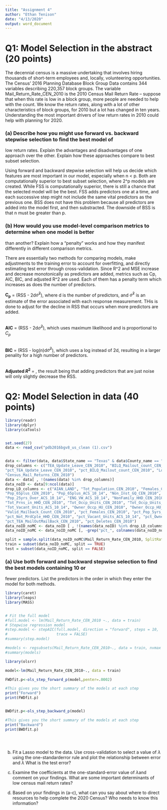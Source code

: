 ```yaml
---
title: "Assignment 4"
author: "Ethan Tenison"
date: "4/13/2020"
output: word_document
---
```





# Q1: Model Selection in the abstract (20 points)
The decennial census is a massive undertaking that involves hiring thousands of short-term employees
and, locally, volunteering opportunities. The Census’ 2016 Planning Database Block Group Data contains
344 variables describing 220,357 block groups. The variable Mail_Return_Rate_CEN_2010 is the 2010
Census Mail Return Rate – suppose that when this rate is low in a block group, more people are needed
to help with the count. We know the return rates, along with a lot of other characteristics of block
groups, for 2010 but a lot has changed in ten years. Understanding the most important drivers of low
return rates in 2010 could help with planning for 2020.
<br />



### (a) Describe how you might use forward vs. backward stepwise selection to find the best model of
low return rates. Explain the advantages and disadvantages of one approach over the other.
Explain how these approaches compare to best subset selection.
<br />



Using forward and backward stepwise selection will help us decide which features are most important in our model, especially when n < p. Both are computationally superior to best subset selection, where 2^p models are created. While FSS is computationally superior, there is still a chance that the selected model  will be the best. FSS adds predictors one at a time, and each successive step might not include the same vital predictors as the previous one. BSS does not have this problem because all predictors are added into the model first, and then substracted. The downside of BSS is that n must be greater than p. 


### (b) How would you use model-level comparison metrics to determine when one model is better
than another? Explain how a “penalty” works and how they manifest differently in different
comparison metrics.
<br />

There are essentially two methods for comparing models, make adjustments to the training error to account for overfitting, and directly estimating test error through cross-validation. 
Since R^2 and MSE increase and decrease monotonically as predictors are added, metrics such as Cp, AIC, BIC, and adjusted R^2 are used. Each of them has a penalty term which increases as does the number of predictors.
<br />

**C~p~** = \frac{1}{n}(RSS - 2d$\hat\sigma^2$), where d is the number of predictors, and $\hat\sigma^2$ is an estimate of the error associated with each response measurement. THis is done to adjust for the decline in RSS that occurs when more predictors are added. 

<br />
**AIC** = \frac{1}{n$\hat\sigma^2$}(RSS - 2d$\hat\sigma^2$), which uses maximum likelihood and is proportional to  *C~p~*

<br />
**BIC** = \frac{1}{n$\hat\sigma^2$}(RSS - log(n)d$\hat\sigma^2$), which uses a log instead of 2d, resulting in a larger penality for a high number of predictors. 


<br />
**Adjusted $R^2$ ** = \frac{\frac{RSS}{n-d-1}}{\frac{TSS}{n-1}}, the result being that adding predictors that are just noise will only slightly decrease the RSS. 


# Q2: Model Selection in data (40 points)

```r
library(readr)
library(dplyr)
library(caTools)


set.seed(27)
data <- read_csv("pdb2016bgv8_us_clean (1).csv")


data <- filter(data, data$State_name == "Texas" & data$County_name == "Travis County") 
drop_columns <- c("TEA_Update_Leave_CEN_2010", "BILQ_Mailout_count_CEN_2010", "BILQ_Frms_CEN_2010",
"pct_TEA_Update_Leave_CEN_2010", "pct_BILQ_Mailout_count_CEN_2010", "Low_Response_Score",
"Census_Mail_Returns_CEN_2010")
data <- data[ , !(names(data) %in% drop_columns)]
data_noID <- data[9:ncol(data)]
drop_LD_columns <- c("AIAN_LAND", "Tot_Population_CEN_2010", "Females_CEN_2010", "Females_ACS_10_14",
"Pop_65plus_CEN_2010", "Pop_65plus_ACS_10_14", "Non_Inst_GQ_CEN_2010", "Pop_5yrs_Over_ACS_10_14",
"Pop_25yrs_Over_ACS_10_14", "ENG_VW_ACS_10_14", "NonFamily_HHD_CEN_2010", "NonFamily_HHD_ACS_10_14",
"Tot_Prns_in_HHD_CEN_2010", "Tot_Occp_Units_CEN_2010", "Tot_Occp_Units_ACS_10_14", "Tot_Vacant_Units_CEN_2010",
"Tot_Vacant_Units_ACS_10_14", "Owner_Occp_HU_CEN_2010", "Owner_Occp_HU_ACS_10_14",
"Valid_Mailback_Count_CEN_2010", "pct_Females_CEN_2010", "pct_Pop_5yrs_Over_ACS_10_14",
"pct_Not_MrdCple_HHD_CEN_2010", "pct_Vacant_Units_ACS_10_14", "pct_Owner_Occp_HU_CEN_2010",
"pct_TEA_MailOutMailBack_CEN_2010", "pct_Deletes_CEN_2010")
data_noID_noMC <- data_noID [ , !(names(data_noID) %in% drop_LD_columns)]
data_noID_noMC <- data_noID_noMC [, -grep("pct_", colnames(data_noID_noMC))]

split = sample.split(data_noID_noMC$Mail_Return_Rate_CEN_2010, SplitRatio = 0.80)
train = subset(data_noID_noMC, split == TRUE)
test = subset(data_noID_noMC, split == FALSE)

```

### (a) Use both forward and backward stepwise selection to find the best models containing 10 or
fewer predictors. List the predictors in the order in which they enter the model for both
methods. 

```r
library(caret)
library(leaps)
library(MASS)


# Fit the full model 
#full.model <- lm(Mail_Return_Rate_CEN_2010 ~., data = train)
# Stepwise regression model
#step.model <- stepAIC(full.model, direction = "forward", steps = 10, 
#                      trace = FALSE)
#summary(step.model)

#models <- regsubsets(Mail_Return_Rate_CEN_2010~., data = train, nvmax = 10, method = "forward")
#summary(models)

library(olsrr)

model<-lm(Mail_Return_Rate_CEN_2010~., data = train)

FWDfit.p<-ols_step_forward_p(model,penter=.0002)

#This gives you the short summary of the models at each step
print("Forward")
print(FWDfit.p)



```

```r


BWDfit.p<-ols_step_backward_p(model)

#This gives you the short summary of the models at each step
print("Backward")
print(BWDfit.p)





```


(b) Fit a Lasso model to the data. Use cross-validation to select a value of ${\lambda}$ using the one-standarderror rule and plot the relationship between error and ${\lambda}$ What is the test error?

(c) Examine the coefficients at the one-standard-error value of ${\lambda}$and comment on your findings.
What are some important determinants of low census mail return rates?


(d) Based on your findings in (a-c), what can you say about where to direct resources to help
complete the 2020 Census? Who needs to know this information?